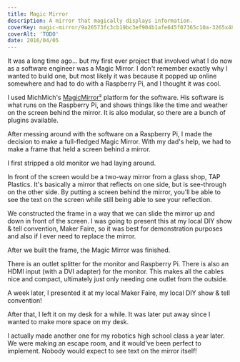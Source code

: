 ```yaml
---
title: Magic Mirror
description: A mirror that magically displays information.
coverKey: magic-mirror/9a26573fc3cb19bc3ef904b1afe645f07365c10a-3265x4898.webp
coverAlt: 'TODO'
date: 2016/04/05
---
```



It was a long time ago... but my first ever project that involved what I do now
as a software engineer was a Magic Mirror. I don't remember exactly why I wanted
to build one, but most likely it was because it popped up online somewhere and
had to do with a Raspberry Pi, and I thought it was cool.

I used MichMich's [MagicMirror²](https://github.com/MichMich/MagicMirror)
platform for the software. His software is what runs on the Raspberry Pi, and
shows things like the time and weather on the screen behind the mirror. It is
also modular, so there are a bunch of plugins available.

After messing around with the software on a Raspberry Pi, I made the decision to
make a full-fledged Magic Mirror. With my dad's help, we had to make a frame
that held a screen behind a mirror.

I first stripped a old monitor we had laying around.

<ImageWithCaption
  src="magic-mirror/336bcb964f045dcf5b4d17acc5e3a0ba458ef33d-1536x2049.webp"
  alt="TODO"
  caption='The thing in the center is the "brains" of the monitor.'
/>

In front of the screen would be a two-way mirror from a glass shop, TAP
Plastics. It's basically a mirror that reflects on one side, but is see-through
on the other side. By putting a screen behind the mirror, you'll be able to see
the text on the screen while still being able to see your reflection.

<ImageWithCaption
  src="magic-mirror/explode-1314x801.png"
  alt="TODO"
  caption="Image from magicmirror.builders"
/>

We constructed the frame in a way that we can slide the mirror up and down in
front of the screen. I was going to present this at my local DIY show & tell
convention, Maker Faire, so it was best for demonstration purposes and also if I
ever need to replace the mirror.

<ImageWithCaption
  src="magic-mirror/a723cfe218f696f90c3fffe2c78e6c3a922cf718-282x500.gif"
  alt="TODO"
/>

After we built the frame, the Magic Mirror was finished.

<ImageWithCaption
  src="magic-mirror/9a26573fc3cb19bc3ef904b1afe645f07365c10a-3265x4898.webp"
  alt="TODO"
  caption="I also had shortcuts on my iPhone's home screen to start, restart, and shut down the mirror!"
/>

<ImageWithCaption
  src="magic-mirror/2fbbdc93cc307e86ee2dcb555910307b874226c4-3024x4032.webp"
  alt="TODO"
  caption="View of the back."
/>

There is an outlet splitter for the monitor and Raspberry Pi. There is also an
HDMI input (with a DVI adapter) for the monitor. This makes all the cables nice
and compact, ultimately just only needing one outlet from the outside.

A week later, I presented it at my local Maker Faire, my local DIY show & tell
convention!

<ImageWithCaption
  src="magic-mirror/f8bd93d04ab2bdf8f9ce52730eecc56b91fc3be6-1536x2049.webp"
  alt="TODO"
/>

After that, I left it on my desk for a while. It was later put away since I
wanted to make more space on my desk.

I actually made another one for my robotics high school class a year later. We
were making an escape room, and it would've been perfect to implement. Nobody
would expect to see text on the mirror itself!

<div className="large-container grid grid-cols-2 gap-2">
  <ImageWithCaption
    src="magic-mirror/125ba039336fe6ff9b1f9fc75ee5ee2af4623df9-3024x4032.webp"
    alt="TODO"
  />
  <ImageWithCaption
    src="magic-mirror/c7078aadf222cbf59a1011b8972ad0a2925d06c9-3024x4032.webp"
    alt="TODO"
  />
</div>

